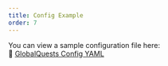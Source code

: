 ```yaml
---
title: Config Example
order: 7
---
```


You can view a sample configuration file here:  
🔗 [GlobalQuests Config YAML](https://github.com/developedbyalex/GlobalQuests/blob/main/config.yml)


